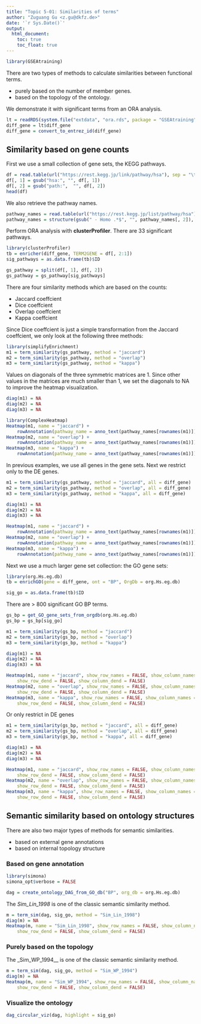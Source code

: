 ```yaml
---
title: "Topic 5-01: Similarities of terms"
author: "Zuguang Gu <z.gu@dkfz.de>"
date: '`r Sys.Date()`'
output:
  html_document:
    toc: true
    toc_float: true
---
```



```r
library(GSEAtraining)
```

There are two types of methods to calculate similarities between functional terms.

- purely based on the number of member genes.
- based on the topology of the ontology.


We demonstrate it with significant terms from an ORA analysis.

```r
lt = readRDS(system.file("extdata", "ora.rds", package = "GSEAtraining"))
diff_gene = lt$diff_gene
diff_gene = convert_to_entrez_id(diff_gene)
```

## Similarity based on gene counts

First we use a small collection of gene sets, the KEGG pathways.

```r
df = read.table(url("https://rest.kegg.jp/link/pathway/hsa"), sep = "\t")
df[, 1] = gsub("hsa:", "", df[, 1])
df[, 2] = gsub("path:",  "", df[, 2])
head(df)
```

We also retrieve the pathway names.

```r
pathway_names = read.table(url("https://rest.kegg.jp/list/pathway/hsa"), sep = "\t")
pathway_names = structure(gsub(" - Homo .*$", "", pathway_names[, 2]), names = pathway_names[, 1])
```

Perform ORA analysis with **clusterProfiler**. There are 33 significant pathways.

```r
library(clusterProfiler)
tb = enricher(diff_gene, TERM2GENE = df[, 2:1])
sig_pathways = as.data.frame(tb)$ID

gs_pathway = split(df[, 1], df[, 2])
gs_pathway = gs_pathway[sig_pathways]
```

There are four similarity methods which are based on the counts:

- Jaccard coeffcient
- Dice coeffcient
- Overlap coeffcient
- Kappa coeffcient

Since Dice coeffcient is just a simple transformation from the Jaccard coeffcient, we only
look at the following three methods:


```r
library(simplifyEnrichment)
m1 = term_similarity(gs_pathway, method = "jaccard")
m2 = term_similarity(gs_pathway, method = "overlap")
m3 = term_similarity(gs_pathway, method = "kappa")
```

Values on diagonals of the three symmetric matrices are 1. Since other values in the matrices
are much smaller than 1, we set the diagonals to NA to improve the heatmap visualization.

```r
diag(m1) = NA
diag(m2) = NA
diag(m3) = NA

library(ComplexHeatmap)
Heatmap(m1, name = "jaccard") + 
    rowAnnotation(pathway_name = anno_text(pathway_names[rownames(m1)]))
Heatmap(m2, name = "overlap") + 
    rowAnnotation(pathway_name = anno_text(pathway_names[rownames(m1)]))
Heatmap(m3, name = "kappa") + 
    rowAnnotation(pathway_name = anno_text(pathway_names[rownames(m1)]))
```

In previous examples, we use all genes in the gene sets. Next we restrict only
to the DE genes.

```r
m1 = term_similarity(gs_pathway, method = "jaccard", all = diff_gene)
m2 = term_similarity(gs_pathway, method = "overlap", all = diff_gene)
m3 = term_similarity(gs_pathway, method = "kappa", all = diff_gene)

diag(m1) = NA
diag(m2) = NA
diag(m3) = NA

Heatmap(m1, name = "jaccard") + 
    rowAnnotation(pathway_name = anno_text(pathway_names[rownames(m1)]))
Heatmap(m2, name = "overlap") + 
    rowAnnotation(pathway_name = anno_text(pathway_names[rownames(m1)]))
Heatmap(m3, name = "kappa") + 
    rowAnnotation(pathway_name = anno_text(pathway_names[rownames(m1)]))
```

Next we use a much larger gene set collection: the GO gene sets:

```r
library(org.Hs.eg.db)
tb = enrichGO(gene = diff_gene, ont = "BP", OrgDb = org.Hs.eg.db)

sig_go = as.data.frame(tb)$ID
```

There are > 800 significant GO BP terms.

```r
gs_bp = get_GO_gene_sets_from_orgdb(org.Hs.eg.db)
gs_bp = gs_bp[sig_go]
```

```r
m1 = term_similarity(gs_bp, method = "jaccard")
m2 = term_similarity(gs_bp, method = "overlap")
m3 = term_similarity(gs_bp, method = "kappa")

diag(m1) = NA
diag(m2) = NA
diag(m3) = NA

Heatmap(m1, name = "jaccard", show_row_names = FALSE, show_column_names = FALSE,
    show_row_dend = FALSE, show_column_dend = FALSE)
Heatmap(m2, name = "overlap", show_row_names = FALSE, show_column_names = FALSE,
    show_row_dend = FALSE, show_column_dend = FALSE)
Heatmap(m3, name = "kappa", show_row_names = FALSE, show_column_names = FALSE,
    show_row_dend = FALSE, show_column_dend = FALSE)
```

Or only restrict in DE genes

```r
m1 = term_similarity(gs_bp, method = "jaccard", all = diff_gene)
m2 = term_similarity(gs_bp, method = "overlap", all = diff_gene)
m3 = term_similarity(gs_bp, method = "kappa", all = diff_gene)

diag(m1) = NA
diag(m2) = NA
diag(m3) = NA

Heatmap(m1, name = "jaccard", show_row_names = FALSE, show_column_names = FALSE,
    show_row_dend = FALSE, show_column_dend = FALSE)
Heatmap(m2, name = "overlap", show_row_names = FALSE, show_column_names = FALSE,
    show_row_dend = FALSE, show_column_dend = FALSE)
Heatmap(m3, name = "kappa", show_row_names = FALSE, show_column_names = FALSE,
    show_row_dend = FALSE, show_column_dend = FALSE)
```

## Semantic similarity based on ontology structures

There are also two major types of methods for semantic similarities.

- based on external gene annotations
- based on internal topology structure

### Based on gene annotation


```r
library(simona)
simona_opt$verbose = FALSE
```

```r
dag = create_ontology_DAG_from_GO_db("BP", org_db = org.Hs.eg.db)
```

The _Sim_Lin_1998_ is one of the classic semantic similarity method.

```r
m = term_sim(dag, sig_go, method = "Sim_Lin_1998")
diag(m) = NA
Heatmap(m, name = "Sim_Lin_1998", show_row_names = FALSE, show_column_names = FALSE,
    show_row_dend = FALSE, show_column_dend = FALSE)
```

### Purely based on the topology

The _Sim_WP_1994__ is one of the classic semantic similarity method.


```r
m = term_sim(dag, sig_go, method = "Sim_WP_1994")
diag(m) = NA
Heatmap(m, name = "Sim_WP_1994", show_row_names = FALSE, show_column_names = FALSE,
    show_row_dend = FALSE, show_column_dend = FALSE)
```

### Visualize the ontology

```r
dag_circular_viz(dag, highlight = sig_go)
```

